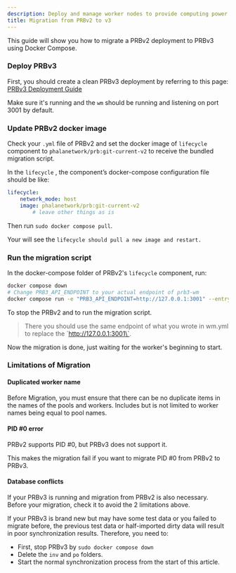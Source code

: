 ```yaml
---
description: Deploy and manage worker nodes to provide computing power on Phala Network.
title: Migration from PRBv2 to v3
---
```



This guide will show you how to migrate a PRBv2 deployment to PRBv3 using Docker Compose.

### Deploy PRBv3

First, you should create a clean PRBv3 deployment by referring to this page: [PRBv3 Deployment Guide](/compute-providers/run-workers-on-phala/prbv3-deployment)

Make sure it's running and the `wm` should be running and listening on port 3001 by default.

### Update PRBv2 docker image

Check your `.yml` file of PRBv2 and set the docker image of `lifecycle` component to `phalanetwork/prb:git-current-v2` to receive the bundled migration script.

In the `lifecycle` , the component’s docker-compose configuration file should be like:

```yaml
lifecycle:
    network_mode: host
    image: phalanetwork/prb:git-current-v2
		# leave other things as is
```

Then run `sudo docker compose pull`.

Your will see the `lifecycle should pull a new image and restart.`

### Run the migration script

In the docker-compose folder of PRBv2's `lifecycle` component, run:

```bash
docker compose down
# Change PRB3_API_ENDPOINT to your actual endpoint of prb3-wm
docker compose run -e "PRB3_API_ENDPOINT=http://127.0.0.1:3001" --entrypoint "yarn migrate_to_prb3" lifecycle
```

To stop the PRBv2 and to run the migration script.

> There you should use the same endpoint of what you wrote in wm.yml to replace the \`http://127.0.0.1:3001\`.

Now the migration is done, just waiting for the worker's beginning to start.

### Limitations of Migration

#### Duplicated worker name

Before Migration, you must ensure that there can be no duplicate items in the names of the pools and workers. Includes but is not limited to worker names being equal to pool names.

#### PID #0 error

PRBv2 supports PID #0, but PRBv3 does not support it.

This makes the migration fail if you want to migrate PID #0 from PRBv2 to PRBv3.

#### Database conflicts

If your PRBv3 is running and migration from PRBv2 is also necessary. Before your migration, check it to avoid the 2 limitations above.

If your PRBv3 is brand new but may have some test data or you failed to migrate before, the previous test data or half-imported dirty data will result in poor synchronization results. Therefore, you need to:

* First, stop PRBv3 by `sudo docker compose down`
* Delete the `inv` and `po` folders.
* Start the normal synchronization process from the start of this article.
